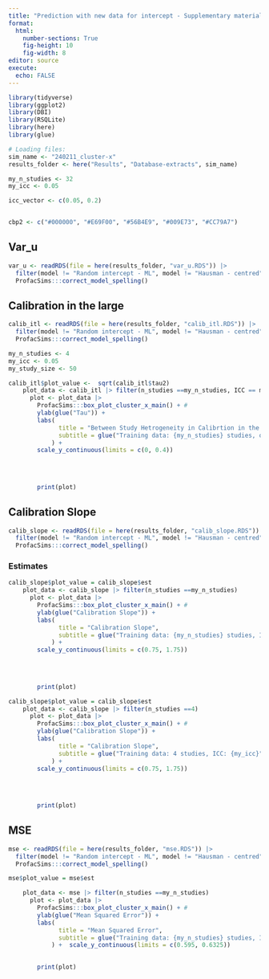```yaml
---
title: "Prediction with new data for intercept - Supplementary material"
format: 
  html:
    number-sections: True
    fig-height: 10
    fig-width: 8
editor: source
execute: 
  echo: FALSE
---
```


```r
library(tidyverse)
library(ggplot2)
library(DBI)
library(RSQLite)
library(here)
library(glue)

# Loading files:
sim_name <- "240211_cluster-x"
results_folder <- here("Results", "Database-extracts", sim_name)

my_n_studies <- 32
my_icc <- 0.05

icc_vector <- c(0.05, 0.2)


cbp2 <- c("#000000", "#E69F00", "#56B4E9", "#009E73", "#CC79A7")
```

## Var_u
```R
var_u <- readRDS(file = here(results_folder, "var_u.RDS")) |> 
  filter(model != "Random intercept - ML", model != "Hausman - centred") |> 
  ProfacSims:::correct_model_spelling()

```


## Calibration in the large
```R
calib_itl <- readRDS(file = here(results_folder, "calib_itl.RDS")) |> 
  filter(model != "Random intercept - ML", model != "Hausman - centred") |> 
  ProfacSims:::correct_model_spelling()

```




```r
my_n_studies <- 4
my_icc <- 0.05
my_study_size <- 50

calib_itl$plot_value <-  sqrt(calib_itl$tau2)
    plot_data <- calib_itl |> filter(n_studies ==my_n_studies, ICC == my_icc, study_sample_size_train == my_study_size) 
      plot <- plot_data |> 
        ProfacSims:::box_plot_cluster_x_main() + # 
        ylab(glue("Tau")) +
        labs(
              title = "Between Study Hetrogeneity in Calibrtion in the Large",
              subtitle = glue("Training data: {my_n_studies} studies, of size {my_study_size}. ICC: {my_icc}")
            ) +  
        scale_y_continuous(limits = c(0, 0.4)) 
           

        
      
        print(plot)

```



## Calibration Slope
```R
calib_slope <- readRDS(file = here(results_folder, "calib_slope.RDS")) |> 
  filter(model != "Random intercept - ML", model != "Hausman - centred") |> 
  ProfacSims:::correct_model_spelling()

```

### Estimates
```r
calib_slope$plot_value = calib_slope$est
    plot_data <- calib_slope |> filter(n_studies ==my_n_studies) 
      plot <- plot_data |> 
        ProfacSims:::box_plot_cluster_x_main() + # 
        ylab(glue("Calibration Slope")) +
        labs(
              title = "Calibration Slope",
              subtitle = glue("Training data: {my_n_studies} studies, ICC: {my_icc}")
            ) +  
        scale_y_continuous(limits = c(0.75, 1.75)) 
           

        
      
        print(plot)

```

```r
calib_slope$plot_value = calib_slope$est
    plot_data <- calib_slope |> filter(n_studies ==4) 
      plot <- plot_data |> 
        ProfacSims:::box_plot_cluster_x_main() + # 
        ylab(glue("Calibration Slope")) +
        labs(
              title = "Calibration Slope",
              subtitle = glue("Training data: 4 studies, ICC: {my_icc}")
            ) +  
        scale_y_continuous(limits = c(0.75, 1.75)) 
           

        
      
        print(plot)

```




## MSE
```R
mse <- readRDS(file = here(results_folder, "mse.RDS")) |> 
  filter(model != "Random intercept - ML", model != "Hausman - centred") |> 
  ProfacSims:::correct_model_spelling()

```

```r
mse$plot_value = mse$est

    plot_data <- mse |> filter(n_studies ==my_n_studies) 
      plot <- plot_data |> 
        ProfacSims:::box_plot_cluster_x_main() + # 
        ylab(glue("Mean Squared Error")) +
        labs(
              title = "Mean Squared Error",
              subtitle = glue("Training data: {my_n_studies} studies, ICC: {my_icc}")
            ) +  scale_y_continuous(limits = c(0.595, 0.6325))

      
        print(plot)

```
